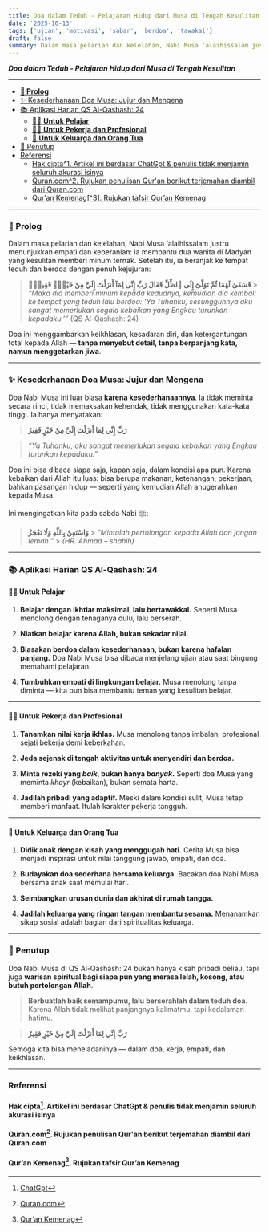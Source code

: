 ```yaml
---
title: Doa dalam Teduh - Pelajaran Hidup dari Musa di Tengah Kesulitan
date: '2025-10-13'
tags: ['ujian', 'motivasi', 'sabar', 'berdoa', 'tawakal']
draft: false
summary: Dalam masa pelarian dan kelelahan, Nabi Musa ‘alaihissalam justru menunjukkan empati dan keberanian - beliau membantu dua wanita di Madyan yang kesulitan memberi minum ternak.
---
```


**_Doa dalam Teduh - Pelajaran Hidup dari Musa di Tengah Kesulitan_**

---

- [**🌿 Prolog**](#-prolog)
- [✨ Kesederhanaan Doa Musa: Jujur dan Mengena](#-kesederhanaan-doa-musa-jujur-dan-mengena)
- [📚 Aplikasi Harian QS Al-Qashash: 24](#-aplikasi-harian-qs-al-qashash-24)
  - [👩‍🎓 **Untuk Pelajar**](#-untuk-pelajar)
  - [👨‍💼 **Untuk Pekerja dan Profesional**](#-untuk-pekerja-dan-profesional)
  - [🏡 **Untuk Keluarga dan Orang Tua**](#-untuk-keluarga-dan-orang-tua)
- [🏁 Penutup](#-penutup)
- [Referensi](#referensi)
  - [Hak cipta^1. Artikel ini berdasar ChatGpt \& penulis tidak menjamin seluruh akurasi isinya](#hak-cipta1-artikel-ini-berdasar-chatgpt--penulis-tidak-menjamin-seluruh-akurasi-isinya)
  - [Quran.com^2. Rujukan penulisan Qur'an berikut terjemahan diambil dari Quran.com](#qurancom2-rujukan-penulisan-quran-berikut-terjemahan-diambil-dari-qurancom)
  - [Qur’an Kemenag\[^3\]. Rujukan tafsir Qur’an Kemenag](#quran-kemenag3-rujukan-tafsir-quran-kemenag)

---

### **🌿 Prolog**

Dalam masa pelarian dan kelelahan, Nabi Musa ‘alaihissalam justru menunjukkan empati dan keberanian: ia membantu dua wanita di Madyan yang kesulitan memberi minum ternak. Setelah itu, ia beranjak ke tempat teduh dan berdoa dengan penuh kejujuran:

> **فَسَقَىٰ لَهُمَا ثُمَّ تَوَلَّىٰٓ إِلَى ٱلظِّلِّ فَقَالَ رَبِّ إِنِّى لِمَآ أَنزَلْتَ إِلَيَّ مِنْ خَيْرٍۢ فَقِيرٌۭ** > _“Maka dia memberi minum kepada keduanya, kemudian dia kembali ke tempat yang teduh lalu berdoa: ‘Ya Tuhanku, sesungguhnya aku sangat memerlukan segala kebaikan yang Engkau turunkan kepadaku.’”_
> (QS Al-Qashash: 24)

Doa ini menggambarkan keikhlasan, kesadaran diri, dan ketergantungan total kepada Allah — **tanpa menyebut detail, tanpa berpanjang kata, namun menggetarkan jiwa**.

---

### ✨ Kesederhanaan Doa Musa: Jujur dan Mengena

Doa Nabi Musa ini luar biasa **karena kesederhanaannya**. Ia tidak meminta secara rinci, tidak memaksakan kehendak, tidak menggunakan kata-kata tinggi. Ia hanya menyatakan:

> **رَبِّ إِنِّي لِمَا أَنزَلْتَ إِلَيَّ مِنْ خَيْرٍ فَقِيرٌ**

> _“Ya Tuhanku, aku sangat memerlukan segala kebaikan yang Engkau turunkan kepadaku.”_

Doa ini bisa dibaca siapa saja, kapan saja, dalam kondisi apa pun. Karena kebaikan dari Allah itu luas: bisa berupa makanan, ketenangan, pekerjaan, bahkan pasangan hidup — seperti yang kemudian Allah anugerahkan kepada Musa.

Ini mengingatkan kita pada sabda Nabi ﷺ:

> **وَاسْتَعِنْ بِاللَّهِ وَلَا تَعْجَزْ** > _“Mintalah pertolongan kepada Allah dan jangan lemah.”_ > _(HR. Ahmad – shahih)_

---

### 📚 Aplikasi Harian QS Al-Qashash: 24

#### 👩‍🎓 **Untuk Pelajar**

1. **Belajar dengan ikhtiar maksimal, lalu bertawakkal.**
   Seperti Musa menolong dengan tenaganya dulu, lalu berserah.

2. **Niatkan belajar karena Allah, bukan sekadar nilai.**

3. **Biasakan berdoa dalam kesederhanaan, bukan karena hafalan panjang.**
   Doa Nabi Musa bisa dibaca menjelang ujian atau saat bingung memahami pelajaran.

4. **Tumbuhkan empati di lingkungan belajar.**
   Musa menolong tanpa diminta — kita pun bisa membantu teman yang kesulitan belajar.

---

#### 👨‍💼 **Untuk Pekerja dan Profesional**

1. **Tanamkan nilai kerja ikhlas.**
   Musa menolong tanpa imbalan; profesional sejati bekerja demi keberkahan.

2. **Jeda sejenak di tengah aktivitas untuk menyendiri dan berdoa.**

3. **Minta rezeki yang _baik_, bukan hanya _banyak_.**
   Seperti doa Musa yang meminta _khayr_ (kebaikan), bukan semata harta.

4. **Jadilah pribadi yang adaptif.**
   Meski dalam kondisi sulit, Musa tetap memberi manfaat. Itulah karakter pekerja tangguh.

---

#### 🏡 **Untuk Keluarga dan Orang Tua**

1. **Didik anak dengan kisah yang menggugah hati.**
   Cerita Musa bisa menjadi inspirasi untuk nilai tanggung jawab, empati, dan doa.

2. **Budayakan doa sederhana bersama keluarga.**
   Bacakan doa Nabi Musa bersama anak saat memulai hari.

3. **Seimbangkan urusan dunia dan akhirat di rumah tangga.**

4. **Jadilah keluarga yang ringan tangan membantu sesama.**
   Menanamkan sikap sosial adalah bagian dari spiritualitas keluarga.

---

### 🏁 Penutup

Doa Nabi Musa di QS Al-Qashash: 24 bukan hanya kisah pribadi beliau, tapi juga **warisan spiritual bagi siapa pun yang merasa lelah, kosong, atau butuh pertolongan Allah**.

> **Berbuatlah baik semampumu, lalu berserahlah dalam teduh doa.**
> Karena Allah tidak melihat panjangnya kalimatmu, tapi kedalaman hatimu.

> **رَبِّ إِنِّي لِمَا أَنزَلْتَ إِلَيَّ مِنْ خَيْرٍ فَقِيرٌ**

Semoga kita bisa meneladaninya — dalam doa, kerja, empati, dan keikhlasan.

---

### Referensi

#### Hak cipta[^1]. Artikel ini berdasar ChatGpt & penulis tidak menjamin seluruh akurasi isinya

#### Quran.com[^2]. Rujukan penulisan Qur'an berikut terjemahan diambil dari Quran.com

#### Qur’an Kemenag[^3]. Rujukan tafsir Qur’an Kemenag

[^1]: [ChatGpt](https://chat.openai.com)
[^2]: [Quran.com](https://quran.com/id)
[^3]: [Qur’an Kemenag](https://quran.kemenag.go.id)
